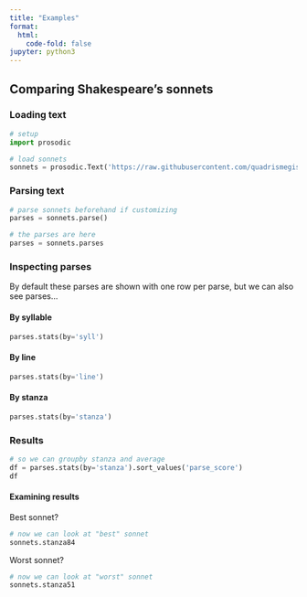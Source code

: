 ```yaml
---
title: "Examples"
format:
  html:
    code-fold: false
jupyter: python3
---
```


## Comparing Shakespeare's sonnets

### Loading text
```python
# setup
import prosodic

# load sonnets
sonnets = prosodic.Text('https://raw.githubusercontent.com/quadrismegistus/prosodic/master/corpora/corppoetry_en/en.shakespeare.txt')
```

### Parsing text


```python
# parse sonnets beforehand if customizing
parses = sonnets.parse()

# the parses are here
parses = sonnets.parses
```

### Inspecting parses

By default these parses are shown with one row per parse, but we can also see parses...

#### By syllable

```python
parses.stats(by='syll')
```

#### By line

```python
parses.stats(by='line')
```

#### By stanza

```python
parses.stats(by='stanza')
```

### Results

```python
# so we can groupby stanza and average
df = parses.stats(by='stanza').sort_values('parse_score')
df
```

#### Examining results



Best sonnet?

```python
# now we can look at "best" sonnet
sonnets.stanza84
```

Worst sonnet?

```python
# now we can look at "worst" sonnet
sonnets.stanza51
```